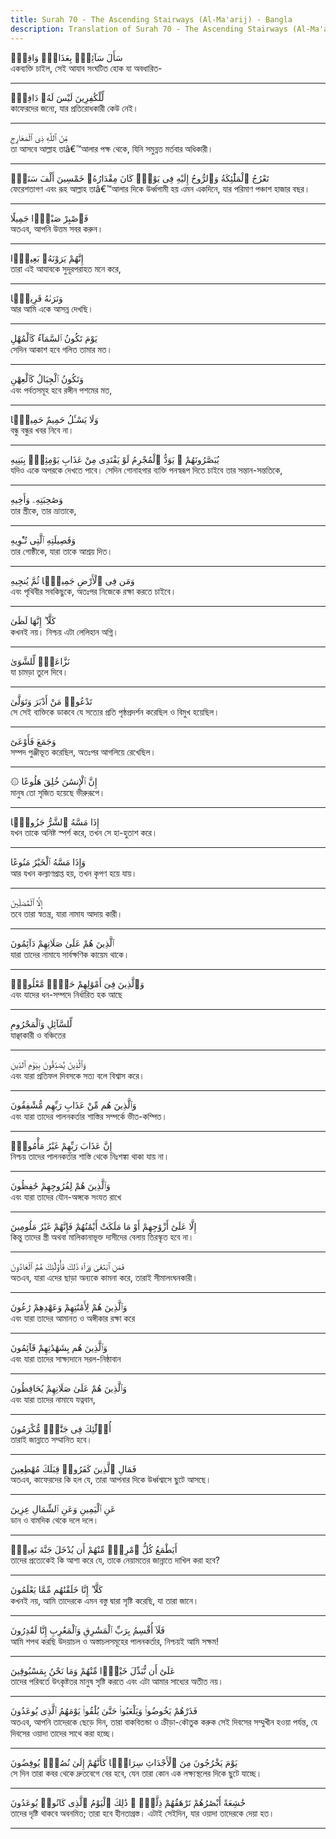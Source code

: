 ```yaml
---
title: Surah 70 - The Ascending Stairways (Al-Ma'arij) - Bangla
description: Translation of Surah 70 - The Ascending Stairways (Al-Ma'arij) in Bangla
---
```





<Aside type="quran" title="1">
سَأَلَ سَآئِلٌۢ بِعَذَابٍۢ وَاقِعٍۢ
</Aside>

<Aside type="reference" title="1">
একব্যক্তি চাইল, সেই আযাব সংঘটিত হোক যা অবধারিত-
</Aside>

---

<Aside type="quran" title="2">
لِّلْكَٰفِرِينَ لَيْسَ لَهُۥ دَافِعٌۭ
</Aside>

<Aside type="reference" title="2">
কাফেরদের জন্যে, যার প্রতিরোধকারী কেউ নেই।
</Aside>

---

<Aside type="quran" title="3">
مِّنَ ٱللَّهِ ذِى ٱلْمَعَارِجِ
</Aside>

<Aside type="reference" title="3">
তা আসবে আল্লাহ তাâ€™আলার পক্ষ থেকে, যিনি সমুন্নত মর্তবার অধিকারী।
</Aside>

---

<Aside type="quran" title="4">
تَعْرُجُ ٱلْمَلَٰٓئِكَةُ وَٱلرُّوحُ إِلَيْهِ فِى يَوْمٍۢ كَانَ مِقْدَارُهُۥ خَمْسِينَ أَلْفَ سَنَةٍۢ
</Aside>

<Aside type="reference" title="4">
ফেরেশতাগণ এবং রূহ আল্লাহ তাâ€™আলার দিকে উর্ধ্বগামী হয় এমন একদিনে, যার পরিমাণ পঞ্চাশ হাজার বছর।
</Aside>

---

<Aside type="quran" title="5">
فَٱصْبِرْ صَبْرًۭا جَمِيلًا
</Aside>

<Aside type="reference" title="5">
অতএব, আপনি উত্তম সবর করুন।
</Aside>

---

<Aside type="quran" title="6">
إِنَّهُمْ يَرَوْنَهُۥ بَعِيدًۭا
</Aside>

<Aside type="reference" title="6">
তারা এই আযাবকে সুদূরপরাহত মনে করে,
</Aside>

---

<Aside type="quran" title="7">
وَنَرَىٰهُ قَرِيبًۭا
</Aside>

<Aside type="reference" title="7">
আর আমি একে আসন্ন দেখছি।
</Aside>

---

<Aside type="quran" title="8">
يَوْمَ تَكُونُ ٱلسَّمَآءُ كَٱلْمُهْلِ
</Aside>

<Aside type="reference" title="8">
সেদিন আকাশ হবে গলিত তামার মত।
</Aside>

---

<Aside type="quran" title="9">
وَتَكُونُ ٱلْجِبَالُ كَٱلْعِهْنِ
</Aside>

<Aside type="reference" title="9">
এবং পর্বতসমূহ হবে রঙ্গীন পশমের মত,
</Aside>

---

<Aside type="quran" title="10">
وَلَا يَسْـَٔلُ حَمِيمٌ حَمِيمًۭا
</Aside>

<Aside type="reference" title="10">
বন্ধু বন্ধুর খবর নিবে না।
</Aside>

---

<Aside type="quran" title="11">
يُبَصَّرُونَهُمْ ۚ يَوَدُّ ٱلْمُجْرِمُ لَوْ يَفْتَدِى مِنْ عَذَابِ يَوْمِئِذٍۭ بِبَنِيهِ
</Aside>

<Aside type="reference" title="11">
যদিও একে অপরকে দেখতে পাবে। সেদিন গোনাহগার ব্যক্তি পনস্বরূপ দিতে চাইবে তার সন্তান-সন্ততিকে,
</Aside>

---

<Aside type="quran" title="12">
وَصَٰحِبَتِهِۦ وَأَخِيهِ
</Aside>

<Aside type="reference" title="12">
তার স্ত্রীকে, তার ভ্রাতাকে,
</Aside>

---

<Aside type="quran" title="13">
وَفَصِيلَتِهِ ٱلَّتِى تُـْٔوِيهِ
</Aside>

<Aside type="reference" title="13">
তার গোষ্ঠীকে, যারা তাকে আশ্রয় দিত।
</Aside>

---

<Aside type="quran" title="14">
وَمَن فِى ٱلْأَرْضِ جَمِيعًۭا ثُمَّ يُنجِيهِ
</Aside>

<Aside type="reference" title="14">
এবং পৃথিবীর সবকিছুকে, অতঃপর নিজেকে রক্ষা করতে চাইবে।
</Aside>

---

<Aside type="quran" title="15">
كَلَّآ ۖ إِنَّهَا لَظَىٰ
</Aside>

<Aside type="reference" title="15">
কখনই নয়। নিশ্চয় এটা লেলিহান অগ্নি।
</Aside>

---

<Aside type="quran" title="16">
نَزَّاعَةًۭ لِّلشَّوَىٰ
</Aside>

<Aside type="reference" title="16">
যা চামড়া তুলে দিবে।
</Aside>

---

<Aside type="quran" title="17">
تَدْعُوا۟ مَنْ أَدْبَرَ وَتَوَلَّىٰ
</Aside>

<Aside type="reference" title="17">
সে সেই ব্যক্তিকে ডাকবে যে সত্যের প্রতি পৃষ্ঠপ্রদর্শন করেছিল ও বিমুখ হয়েছিল।
</Aside>

---

<Aside type="quran" title="18">
وَجَمَعَ فَأَوْعَىٰٓ
</Aside>

<Aside type="reference" title="18">
সম্পদ পুঞ্জীভূত করেছিল, অতঃপর আগলিয়ে রেখেছিল।
</Aside>

---

<Aside type="quran" title="19">
۞ إِنَّ ٱلْإِنسَٰنَ خُلِقَ هَلُوعًا
</Aside>

<Aside type="reference" title="19">
মানুষ তো সৃজিত হয়েছে ভীরুরূপে।
</Aside>

---

<Aside type="quran" title="20">
إِذَا مَسَّهُ ٱلشَّرُّ جَزُوعًۭا
</Aside>

<Aside type="reference" title="20">
যখন তাকে অনিষ্ট স্পর্শ করে, তখন সে হা-হুতাশ করে।
</Aside>

---

<Aside type="quran" title="21">
وَإِذَا مَسَّهُ ٱلْخَيْرُ مَنُوعًا
</Aside>

<Aside type="reference" title="21">
আর যখন কল্যাণপ্রাপ্ত হয়, তখন কৃপণ হয়ে যায়।
</Aside>

---

<Aside type="quran" title="22">
إِلَّا ٱلْمُصَلِّينَ
</Aside>

<Aside type="reference" title="22">
তবে তারা স্বতন্ত্র, যারা নামায আদায় কারী।
</Aside>

---

<Aside type="quran" title="23">
ٱلَّذِينَ هُمْ عَلَىٰ صَلَاتِهِمْ دَآئِمُونَ
</Aside>

<Aside type="reference" title="23">
যারা তাদের নামাযে সার্বক্ষণিক কায়েম থাকে।
</Aside>

---

<Aside type="quran" title="24">
وَٱلَّذِينَ فِىٓ أَمْوَٰلِهِمْ حَقٌّۭ مَّعْلُومٌۭ
</Aside>

<Aside type="reference" title="24">
এবং যাদের ধন-সম্পদে নির্ধারিত হক আছে
</Aside>

---

<Aside type="quran" title="25">
لِّلسَّآئِلِ وَٱلْمَحْرُومِ
</Aside>

<Aside type="reference" title="25">
যাঞ্ছাকারী ও বঞ্চিতের
</Aside>

---

<Aside type="quran" title="26">
وَٱلَّذِينَ يُصَدِّقُونَ بِيَوْمِ ٱلدِّينِ
</Aside>

<Aside type="reference" title="26">
এবং যারা প্রতিফল দিবসকে সত্য বলে বিশ্বাস করে।
</Aside>

---

<Aside type="quran" title="27">
وَٱلَّذِينَ هُم مِّنْ عَذَابِ رَبِّهِم مُّشْفِقُونَ
</Aside>

<Aside type="reference" title="27">
এবং যারা তাদের পালনকর্তার শাস্তির সম্পর্কে ভীত-কম্পিত।
</Aside>

---

<Aside type="quran" title="28">
إِنَّ عَذَابَ رَبِّهِمْ غَيْرُ مَأْمُونٍۢ
</Aside>

<Aside type="reference" title="28">
নিশ্চয় তাদের পালনকর্তার শাস্তি থেকে নিঃশঙ্কা থাকা যায় না।
</Aside>

---

<Aside type="quran" title="29">
وَٱلَّذِينَ هُمْ لِفُرُوجِهِمْ حَٰفِظُونَ
</Aside>

<Aside type="reference" title="29">
এবং যারা তাদের যৌন-অঙ্গকে সংযত রাখে
</Aside>

---

<Aside type="quran" title="30">
إِلَّا عَلَىٰٓ أَزْوَٰجِهِمْ أَوْ مَا مَلَكَتْ أَيْمَٰنُهُمْ فَإِنَّهُمْ غَيْرُ مَلُومِينَ
</Aside>

<Aside type="reference" title="30">
কিন্তু তাদের স্ত্রী অথবা মালিকানাভূক্ত দাসীদের বেলায় তিরস্কৃত হবে না।
</Aside>

---

<Aside type="quran" title="31">
فَمَنِ ٱبْتَغَىٰ وَرَآءَ ذَٰلِكَ فَأُو۟لَٰٓئِكَ هُمُ ٱلْعَادُونَ
</Aside>

<Aside type="reference" title="31">
অতএব, যারা এদের ছাড়া অন্যকে কামনা করে, তারাই সীমালংঘনকারী।
</Aside>

---

<Aside type="quran" title="32">
وَٱلَّذِينَ هُمْ لِأَمَٰنَٰتِهِمْ وَعَهْدِهِمْ رَٰعُونَ
</Aside>

<Aside type="reference" title="32">
এবং যারা তাদের আমানত ও অঙ্গীকার রক্ষা করে
</Aside>

---

<Aside type="quran" title="33">
وَٱلَّذِينَ هُم بِشَهَٰدَٰتِهِمْ قَآئِمُونَ
</Aside>

<Aside type="reference" title="33">
এবং যারা তাদের সাক্ষ্যদানে সরল-নিষ্ঠাবান
</Aside>

---

<Aside type="quran" title="34">
وَٱلَّذِينَ هُمْ عَلَىٰ صَلَاتِهِمْ يُحَافِظُونَ
</Aside>

<Aside type="reference" title="34">
এবং যারা তাদের নামাযে যত্নবান,
</Aside>

---

<Aside type="quran" title="35">
أُو۟لَٰٓئِكَ فِى جَنَّٰتٍۢ مُّكْرَمُونَ
</Aside>

<Aside type="reference" title="35">
তারাই জান্নাতে সম্মানিত হবে।
</Aside>

---

<Aside type="quran" title="36">
فَمَالِ ٱلَّذِينَ كَفَرُوا۟ قِبَلَكَ مُهْطِعِينَ
</Aside>

<Aside type="reference" title="36">
অতএব, কাফেরদের কি হল যে, তারা আপনার দিকে উর্ধ্বশ্বাসে ছুটে আসছে।
</Aside>

---

<Aside type="quran" title="37">
عَنِ ٱلْيَمِينِ وَعَنِ ٱلشِّمَالِ عِزِينَ
</Aside>

<Aside type="reference" title="37">
ডান ও বামদিক থেকে দলে দলে।
</Aside>

---

<Aside type="quran" title="38">
أَيَطْمَعُ كُلُّ ٱمْرِئٍۢ مِّنْهُمْ أَن يُدْخَلَ جَنَّةَ نَعِيمٍۢ
</Aside>

<Aside type="reference" title="38">
তাদের প্রত্যেকেই কি আশা করে যে, তাকে নেয়ামতের জান্নাতে দাখিল করা হবে?
</Aside>

---

<Aside type="quran" title="39">
كَلَّآ ۖ إِنَّا خَلَقْنَٰهُم مِّمَّا يَعْلَمُونَ
</Aside>

<Aside type="reference" title="39">
কখনই নয়, আমি তাদেরকে এমন বস্তু দ্বারা সৃষ্টি করেছি, যা তারা জানে।
</Aside>

---

<Aside type="quran" title="40">
فَلَآ أُقْسِمُ بِرَبِّ ٱلْمَشَٰرِقِ وَٱلْمَغَٰرِبِ إِنَّا لَقَٰدِرُونَ
</Aside>

<Aside type="reference" title="40">
আমি শপথ করছি উদয়াচল ও অস্তাচলসমূহের পালনকর্তার, নিশ্চয়ই আমি সক্ষম!
</Aside>

---

<Aside type="quran" title="41">
عَلَىٰٓ أَن نُّبَدِّلَ خَيْرًۭا مِّنْهُمْ وَمَا نَحْنُ بِمَسْبُوقِينَ
</Aside>

<Aside type="reference" title="41">
তাদের পরিবর্তে উৎকৃষ্টতর মানুষ সৃষ্টি করতে এবং এটা আমার সাধ্যের অতীত নয়।
</Aside>

---

<Aside type="quran" title="42">
فَذَرْهُمْ يَخُوضُوا۟ وَيَلْعَبُوا۟ حَتَّىٰ يُلَٰقُوا۟ يَوْمَهُمُ ٱلَّذِى يُوعَدُونَ
</Aside>

<Aside type="reference" title="42">
অতএব, আপনি তাদেরকে ছেড়ে দিন, তারা বাকবিতন্ডা ও ক্রীড়া-কৌতুক করুক সেই দিবসের সম্মুখীন হওয়া পর্যন্ত, যে দিবসের ওয়াদা তাদের সাথে করা হচ্ছে।
</Aside>

---

<Aside type="quran" title="43">
يَوْمَ يَخْرُجُونَ مِنَ ٱلْأَجْدَاثِ سِرَاعًۭا كَأَنَّهُمْ إِلَىٰ نُصُبٍۢ يُوفِضُونَ
</Aside>

<Aside type="reference" title="43">
সে দিন তারা কবর থেকে দ্রুতবেগে বের হবে, যেন তারা কোন এক লক্ষ্যস্থলের দিকে ছুটে যাচ্ছে।
</Aside>

---

<Aside type="quran" title="44">
خَٰشِعَةً أَبْصَٰرُهُمْ تَرْهَقُهُمْ ذِلَّةٌۭ ۚ ذَٰلِكَ ٱلْيَوْمُ ٱلَّذِى كَانُوا۟ يُوعَدُونَ
</Aside>

<Aside type="reference" title="44">
তাদের দৃষ্টি থাকবে অবনমিত; তারা হবে হীনতাগ্রস্ত। এটাই সেইদিন, যার ওয়াদা তাদেরকে দেয়া হত।
</Aside>

---

